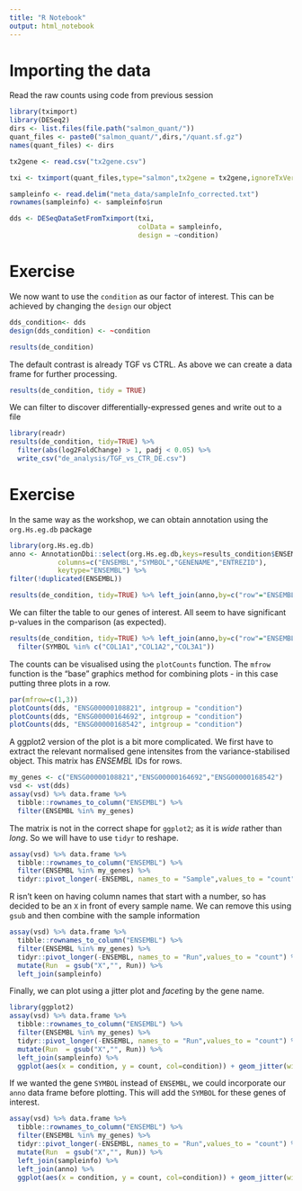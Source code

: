 ```yaml
---
title: "R Notebook"
output: html_notebook
---
```



# Importing the data

Read the raw counts using code from previous session

```r
library(tximport)
library(DESeq2)
dirs <- list.files(file.path("salmon_quant/"))
quant_files <- paste0("salmon_quant/",dirs,"/quant.sf.gz")
names(quant_files) <- dirs

tx2gene <- read.csv("tx2gene.csv")

txi <- tximport(quant_files,type="salmon",tx2gene = tx2gene,ignoreTxVersion = TRUE)

sampleinfo <- read.delim("meta_data/sampleInfo_corrected.txt")
rownames(sampleinfo) <- sampleinfo$run

dds <- DESeqDataSetFromTximport(txi, 
                                colData = sampleinfo,
                                design = ~condition)

```



# Exercise

We now want to use the `condition` as our factor of interest. This can be achieved by changing the `design` our object

```r
dds_condition<- dds
design(dds_condition) <- ~condition
```
```r
results(de_condition)
```

The default contrast is already TGF vs CTRL. As above we can create a data frame for further processing.

```r
results(de_condition, tidy = TRUE)
```

We can filter to discover differentially-expressed genes and write out to a file

```r
library(readr)
results(de_condition, tidy=TRUE) %>% 
  filter(abs(log2FoldChange) > 1, padj < 0.05) %>% 
  write_csv("de_analysis/TGF_vs_CTR_DE.csv")
```

# Exercise

In the same way as the workshop, we can obtain annotation using the `org.Hs.eg.db` package

```r
library(org.Hs.eg.db)
anno <- AnnotationDbi::select(org.Hs.eg.db,keys=results_condition$ENSEMBL,
            columns=c("ENSEMBL","SYMBOL","GENENAME","ENTREZID"),
            keytype="ENSEMBL") %>% 
filter(!duplicated(ENSEMBL))

results(de_condition, tidy=TRUE) %>% left_join(anno,by=c("row"="ENSEMBL"))


```

We can filter the table to our genes of interest. All seem to have significant p-values in the comparison (as expected).


```r
results(de_condition, tidy=TRUE) %>% left_join(anno,by=c("row"="ENSEMBL")) %>% 
  filter(SYMBOL %in% c("COL1A1","COL1A2","COL3A1"))
```

The counts can be visualised using the `plotCounts` function. The `mfrow` function is the "base" graphics method for combining plots - in this case putting three plots in a row.

```r
par(mfrow=c(1,3))
plotCounts(dds, "ENSG00000108821", intgroup = "condition")
plotCounts(dds, "ENSG00000164692", intgroup = "condition")
plotCounts(dds, "ENSG00000168542", intgroup = "condition")
```

A ggplot2 version of the plot is a bit more complicated. We first have to extract the relevant normalised gene intensites from the variance-stabilised object. This matrix has *ENSEMBL* IDs for rows.

```r
my_genes <- c("ENSG00000108821","ENSG00000164692","ENSG00000168542")
vsd <- vst(dds)
assay(vsd) %>% data.frame %>% 
  tibble::rownames_to_column("ENSEMBL") %>% 
  filter(ENSEMBL %in% my_genes)
```

The matrix is not in the correct shape for `ggplot2`; as it is *wide* rather than *long*. So we will have to use `tidyr` to reshape.

```r
assay(vsd) %>% data.frame %>% 
  tibble::rownames_to_column("ENSEMBL") %>% 
  filter(ENSEMBL %in% my_genes) %>% 
  tidyr::pivot_longer(-ENSEMBL, names_to = "Sample",values_to = "count")

```

R isn't keen on having column names that start with a number, so has decided to be an `X` in front of every sample name. We can remove this using `gsub` and then combine with the sample information

```r
assay(vsd) %>% data.frame %>% 
  tibble::rownames_to_column("ENSEMBL") %>% 
  filter(ENSEMBL %in% my_genes) %>% 
  tidyr::pivot_longer(-ENSEMBL, names_to = "Run",values_to = "count") %>% 
  mutate(Run  = gsub("X","", Run)) %>% 
  left_join(sampleinfo)
```

Finally, we can plot using a jitter plot and *facet*ing by the gene name.

```r
library(ggplot2)
assay(vsd) %>% data.frame %>% 
  tibble::rownames_to_column("ENSEMBL") %>% 
  filter(ENSEMBL %in% my_genes) %>% 
  tidyr::pivot_longer(-ENSEMBL, names_to = "Run",values_to = "count") %>% 
  mutate(Run  = gsub("X","", Run)) %>% 
  left_join(sampleinfo) %>% 
  ggplot(aes(x = condition, y = count, col=condition)) + geom_jitter(width=0.1) + facet_wrap(~ENSEMBL)

```

If we wanted the gene `SYMBOL` instead of `ENSEMBL`, we could incorporate our `anno` data frame before plotting. This will add the `SYMBOL` for these genes of interest.

```r
assay(vsd) %>% data.frame %>% 
  tibble::rownames_to_column("ENSEMBL") %>% 
  filter(ENSEMBL %in% my_genes) %>% 
  tidyr::pivot_longer(-ENSEMBL, names_to = "Run",values_to = "count") %>% 
  mutate(Run  = gsub("X","", Run)) %>% 
  left_join(sampleinfo) %>% 
  left_join(anno) %>% 
  ggplot(aes(x = condition, y = count, col=condition)) + geom_jitter(width=0.1) + facet_wrap(~SYMBOL)
```

